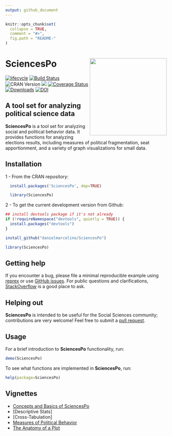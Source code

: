```yaml
---
output: github_document
---
```


<!-- README.md is generated from README.Rmd. Please edit that file -->

```r
knitr::opts_chunk$set(
  collapse = TRUE,
  comment = "#>",
  fig.path = "README-"
)
```

# SciencesPo <img src="inst/figures/SciencesPo-logo.png" width="240px" align="right" /> 


[![lifecycle](https://img.shields.io/badge/lifecycle-maturing-blue.svg)](https://www.tidyverse.org/lifecycle/#maturing)
[![Build Status](https://travis-ci.org/danielmarcelino/SciencesPo.svg?branch=master)](https://travis-ci.org/danielmarcelino/SciencesPo)
![CRAN Version](https://www.r-pkg.org/badges/version/SciencesPo)
![](https://img.shields.io/badge/license-GPL%20%28%3E=%202%29-blueviolet.svg?style=flat)
[![Coverage Status](https://coveralls.io/repos/github/danielmarcelino/SciencesPo/badge.svg?branch=master)]( https://coveralls.io/github/danielmarcelino/SciencesPo?branch=master)
[![Downloads](https://cranlogs.r-pkg.org/badges/SciencesPo)]( https://cran.r-project.org/package=SciencesPo) 
[![DOI](https://zenodo.org/badge/doi/10.5281/zenodo.54876.svg)](http://dx.doi.org/10.5281/zenodo.54876)

## A tool set for analyzing political science data

**SciencesPo** is a tool set for analyzing social and political behavior data. It provides functions for analyzing elections results, including measures of political fragmentation, seat apportionment, and a variety of graph visualizations for small data.


## Installation

1 - From the CRAN repository:

```r
  install.packages('SciencesPo', dep=TRUE)

  library(SciencesPo)
```

2 - To get the current development version from Github:

```r
## install devtools package if it's not already
if (!requireNamespace("devtools", quietly = TRUE)) {
  install.packages("devtools")
}

install_github("danielmarcelino/SciencesPo")

library(SciencesPo)
```



## Getting help

If you encounter a bug, please file a minimal reproducible example using [reprex](https://reprex.tidyverse.org/index.html) or use [GitHub issues](https://github.com/danielmarcelino/SciencesPo/issues). For public questions and clarifications, [StackOverflow](https://stackoverflow.com/) is a good place to ask.

## Helping out
**SciencesPo** is intended to be useful for the Social Sciences community; contributions are very welcome! Feel free to submit a [pull request](https://github.com/danielmarcelino/SciencesPo/pulls).


## Usage

For a brief introduction to **SciencesPo** functionality, run:

```r
demo(SciencesPo)
```

To see what functions are implemented in **SciencesPo**, run:

```r
help(package=SciencesPo)
```


## Vignettes
* [Concepts and Basics of SciencesPo](https://cran.r-project.org/web/packages/SciencesPo/vignettes/SciencesPo.html)
* [Descriptive Stats]
* [Cross-Tabulation]
* [Measures of Political Behavior](https://cran.r-project.org/web/packages/SciencesPo/vignettes/Indices.html)
* [The Anatomy of a Plot](https://cran.r-project.org/web/packages/SciencesPo/vignettes/Viz.html)

